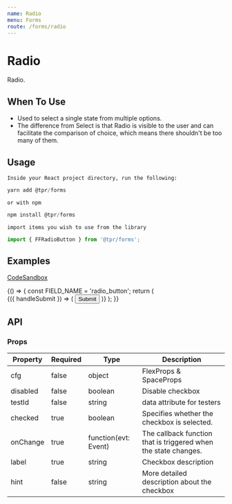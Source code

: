 ```yaml
---
name: Radio
menu: Forms
route: /forms/radio
---
```



# Radio

Radio.

## When To Use

- Used to select a single state from multiple options.
- The difference from Select is that Radio is visible to the user and can facilitate the comparison of choice, which means there shouldn't be too many of them.

## Usage

`Inside your React project directory, run the following:`

```js
yarn add @tpr/forms
```

`or with npm`

```js
npm install @tpr/forms
```

`import items you wish to use from the library`

```js
import { FFRadioButton } from '@tpr/forms';
```

## Examples

[CodeSandbox](https://codesandbox.io/s/lively-wood-rxcpu)

<Playground>
	{() => {
		const FIELD_NAME = 'radio_button';
		return (
			<Form onSubmit={console.log} initialValues={{ [FIELD_NAME]: 'value_b' }}>
				{({ handleSubmit }) => (
					<form onSubmit={handleSubmit} style={{ width: 400, padding: 10 }}>
						<FFRadioButton
							name={FIELD_NAME}
							value="value_a"
							label="Select Value A"
						/>
						<FFRadioButton
							name={FIELD_NAME}
							value="value_b"
							label="Select Value B"
							hint="Lorem, ipsum dolor sit amet consectetur adipisicing elit. Ea obcaecati repellat molestias nemo deleniti eveniet vel similique nesciunt fugiat nisi?"
						/>
						<FFRadioButton
							name={FIELD_NAME}
							value="value_c"
							label="Select Value C"
						/>
						<FFRadioButton
							name={FIELD_NAME}
							value="value_d"
							label="Select Value D"
							hint="Lorem, ipsum dolor sit amet consectetur adipisicing elit."
						/>
						<FFRadioButton
							name={FIELD_NAME}
							value="value_e"
							label="Select Value E"
						/>
						<button type="submit" style={{ display: 'none' }}>
							Submit
						</button>
					</form>
				)}
			</Form>
		);
	}}
</Playground>

## API

### Props

| Property | Required | Type                 | Description                                                     |
| -------- | -------- | -------------------- | --------------------------------------------------------------- |
| cfg      | false    | object               | FlexProps & SpaceProps                                          |
| disabled | false    | boolean              | Disable checkbox                                                |
| testId   | false    | string               | data attribute for testers                                      |
| checked  | true     | boolean              | Specifies whether the checkbox is selected.                     |
| onChange | true     | function(evt: Event) | The callback function that is triggered when the state changes. |
| label    | true     | string               | Checkbox description                                            |
| hint     | false    | string               | More detailed description about the checkbox                    |
